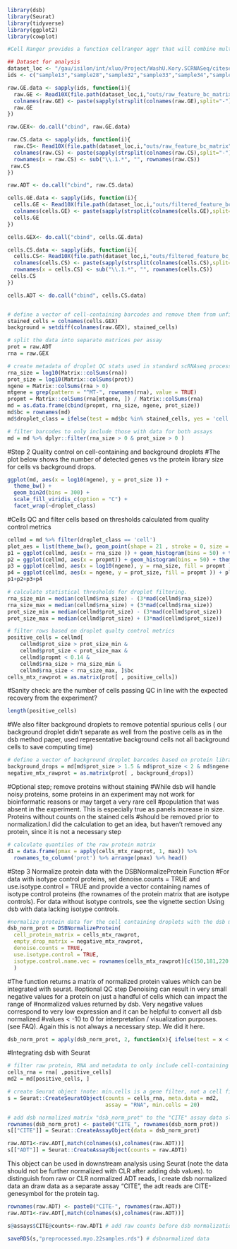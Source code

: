 ```r
library(dsb)
library(Seurat) 
library(tidyverse) 
library(ggplot2)
library(cowplot)
```

```r
#Cell Ranger provides a function cellranger aggr that will combine multiple samples into a single matrix file. However, when processing data in R and Seurat this is unnecessary and we can aggregate them in R.

## Dataset for analysis
dataset_loc <- "/gau/isilon/int/xluo/Project/WashU.Kory.SCRNASeq/citeseq.all/Myo"
ids <- c("sample13","sample28","sample32","sample33","sample34","sample39","sample41","sample4","sample5","sample8","sample42","sample1", "sample2","sample12","sample17","sample27","sample6","sample7","sample9","sample15","sample29","sample30")

raw.GE.data <- sapply(ids, function(i){
  raw.GE <- Read10X(file.path(dataset_loc,i,"outs/raw_feature_bc_matrix"))[["Gene Expression"]]
  colnames(raw.GE) <- paste(sapply(strsplit(colnames(raw.GE),split="-"),'[[',1L),i,sep="-")
  raw.GE
})

raw.GEX<- do.call("cbind", raw.GE.data)

raw.CS.data <- sapply(ids, function(i){
  raw.CS<- Read10X(file.path(dataset_loc,i,"outs/raw_feature_bc_matrix"))[["Antibody Capture"]]
  colnames(raw.CS) <- paste(sapply(strsplit(colnames(raw.CS),split="-"),'[[',1L),i,sep="-")
  rownames(x = raw.CS) <- sub("\\.1.*", "", rownames(raw.CS))
 raw.CS
})

raw.ADT <- do.call("cbind", raw.CS.data)

cells.GE.data <- sapply(ids, function(i){
  cells.GE <- Read10X(file.path(dataset_loc,i,"outs/filtered_feature_bc_matrix"))[["Gene Expression"]]
  colnames(cells.GE) <- paste(sapply(strsplit(colnames(cells.GE),split="-"),'[[',1L),i,sep="-")
  cells.GE
})

cells.GEX<- do.call("cbind", cells.GE.data)

cells.CS.data <- sapply(ids, function(i){
  cells.CS<- Read10X(file.path(dataset_loc,i,"outs/filtered_feature_bc_matrix"))[["Antibody Capture"]]
  colnames(cells.CS) <- paste(sapply(strsplit(colnames(cells.CS),split="-"),'[[',1L),i,sep="-")
  rownames(x = cells.CS) <- sub("\\.1.*", "", rownames(cells.CS))
 cells.CS
})

cells.ADT <- do.call("cbind", cells.CS.data)


# define a vector of cell-containing barcodes and remove them from unfiltered data 
stained_cells = colnames(cells.GEX)
background = setdiff(colnames(raw.GEX), stained_cells)

# split the data into separate matrices per assay 
prot = raw.ADT
rna = raw.GEX

# create metadata of droplet QC stats used in standard scRNAseq processing
rna_size = log10(Matrix::colSums(rna))
prot_size = log10(Matrix::colSums(prot))
ngene = Matrix::colSums(rna > 0)
mtgene = grep(pattern = "^MT-", rownames(rna), value = TRUE)
propmt = Matrix::colSums(rna[mtgene, ]) / Matrix::colSums(rna)
md = as.data.frame(cbind(propmt, rna_size, ngene, prot_size))
md$bc = rownames(md)
md$droplet_class = ifelse(test = md$bc %in% stained_cells, yes = 'cell', no = 'background')

# filter barcodes to only include those with data for both assays 
md = md %>% dplyr::filter(rna_size > 0 & prot_size > 0 )

```

#Step 2 Quality control on cell-containing and background droplets
#The plot below shows the number of detected genes vs the protein library size for cells vs background drops. 
```r
ggplot(md, aes(x = log10(ngene), y = prot_size )) +
  theme_bw() + 
  geom_bin2d(bins = 300) + 
  scale_fill_viridis_c(option = "C") + 
  facet_wrap(~droplet_class) 
```

#Cells QC and filter cells based on thresholds calculated from quality control metrics 
```r
cellmd = md %>% filter(droplet_class == 'cell')
plot_aes = list(theme_bw(), geom_point(shape = 21 , stroke = 0, size = 0.7), scale_fill_viridis_c(option = "C"))
p1 = ggplot(cellmd, aes(x = rna_size )) + geom_histogram(bins = 50) + theme_bw() + xlab("log10 RNA library size")
p2 = ggplot(cellmd, aes(x = propmt)) + geom_histogram(bins = 50) + theme_bw() + xlab("mitochondrial read proportion")
p3 = ggplot(cellmd, aes(x = log10(ngene), y = rna_size, fill = propmt )) + plot_aes
p4 = ggplot(cellmd, aes(x = ngene, y = prot_size, fill = propmt )) + plot_aes
p1+p2+p3+p4
```

```r
# calculate statistical thresholds for droplet filtering. 
rna_size_min = median(cellmd$rna_size) - (3*mad(cellmd$rna_size))
rna_size_max = median(cellmd$rna_size) + (3*mad(cellmd$rna_size))
prot_size_min = median(cellmd$prot_size) - (3*mad(cellmd$prot_size))
prot_size_max = median(cellmd$prot_size) + (3*mad(cellmd$prot_size))

# filter rows based on droplet qualty control metrics
positive_cells = cellmd[
    cellmd$prot_size > prot_size_min & 
    cellmd$prot_size < prot_size_max & 
    cellmd$propmt < 0.14 &  
    cellmd$rna_size > rna_size_min & 
    cellmd$rna_size < rna_size_max, ]$bc
cells_mtx_rawprot = as.matrix(prot[ , positive_cells])

```


#Sanity check: are the number of cells passing QC in line with the expected recovery from the experiment?
```r
length(positive_cells)
```

#We also filter background droplets to remove potential spurious cells ( our background droplet didn't separate as well from the postive cells as in the dsb method paper, used representative background cells not all background cells to save computing time)
```r
# define a vector of background droplet barcodes based on protein library size and mRNA content
background_drops = md[md$prot_size > 1.5 & md$prot_size < 2 & md$ngene < 100, ]$bc
negative_mtx_rawprot = as.matrix(prot[ , background_drops])

```

#Optional step; remove proteins without staining
#While dsb will handle noisy proteins, some proteins in an experiment may not work for bioinformatic reasons or may target a very rare cell #population that was absent in the experiment. This is especially true as panels increase in size. Proteins without counts on the stained cells #should be removed prior to normalization.I did the calculation to get an idea, but haven't removed any protein, since it is not a necessary step
```r
# calculate quantiles of the raw protein matrix 
d1 = data.frame(pmax = apply(cells_mtx_rawprot, 1, max)) %>% 
  rownames_to_column('prot') %>% arrange(pmax) %>% head() 
```

#Step 3 Normalize protein data with the DSBNormalizeProtein Function
#For data with isotype control proteins, set denoise.counts = TRUE and use.isotype.control = TRUE and provide a vector containing names of isotype control proteins (the rownames of the protein matrix that are isotype controls). For data without isotype controls, see the vignette section Using dsb with data lacking isotype controls.

```r
#normalize protein data for the cell containing droplets with the dsb method. 
dsb_norm_prot = DSBNormalizeProtein(
  cell_protein_matrix = cells_mtx_rawprot, 
  empty_drop_matrix = negative_mtx_rawprot, 
  denoise.counts = TRUE, 
  use.isotype.control = TRUE, 
  isotype.control.name.vec = rownames(cells_mtx_rawprot)[c(150,181,220:222,242:245)] 
  )
```

#The function returns a matrix of normalized protein values which can be integrated with seurat.
#optional QC step Denoising can result in very small negative values for a protein on just a handful of cells which can impact the range of #normalized values returned by dsb. Very negative values correspond to very low expression and it can be helpful to convert all dsb normalized #values < -10 to 0 for interpretation / visualization purposes. (see FAQ). Again this is not always a necessary step. We did it here.
```r
dsb_norm_prot = apply(dsb_norm_prot, 2, function(x){ ifelse(test = x < -10, yes = 0, no = x)}) 

```

#Integrating dsb with Seurat
```r
# filter raw protein, RNA and metadata to only include cell-containing droplets 
cells_rna = rna[ ,positive_cells]
md2 = md[positive_cells, ]

# create Seurat object !note: min.cells is a gene filter, not a cell filter
s = Seurat::CreateSeuratObject(counts = cells_rna, meta.data = md2, 
                               assay = "RNA", min.cells = 20)

# add dsb normalized matrix "dsb_norm_prot" to the "CITE" assay data slot
rownames(dsb_norm_prot) <- paste0("CITE_", rownames(dsb_norm_prot))
s[["CITE"]] = Seurat::CreateAssayObject(data = dsb_norm_prot)
```

```r
raw.ADT1<-raw.ADT[,match(colnames(s),colnames(raw.ADT))]
s[["ADT"]] = Seurat::CreateAssayObject(counts = raw.ADT1)
```

This object can be used in downstream analysis using Seurat (note the data should not be further normalized with CLR after adding dsb values). to distinguish from raw or CLR normalized ADT reads, I create dsb normalized data an draw data as a separate assay "CITE", the adt reads are CITE-genesymbol for the protein tag.
```r
rownames(raw.ADT) <- paste0("CITE-", rownames(raw.ADT))
raw.ADT1<-raw.ADT[,match(colnames(s),colnames(raw.ADT))]
```

```r
s@assays$CITE@counts<-raw.ADT1 # add raw counts before dsb normalization to assay "CITE"
```

```r
saveRDS(s,"preprocessed.myo.22samples.rds") # dsbnormalized data
```